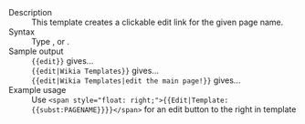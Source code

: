 ;Description
:This template creates a clickable edit link for the given page name.
;Syntax
:Type <code>{{t|edit}}</code>, <code>{{t|edit|pagename}}</code> or <code>{{t|edit|pagename|linkname}}</code>.
;Sample output
:<code><nowiki>{{edit}}</nowiki></code> gives...
:{{edit}}
:<code><nowiki>{{edit|Wikia Templates}}</nowiki></code> gives...
:{{edit|Wikia Templates}}
:<code><nowiki>{{edit|Wikia Templates|edit the main page!}}</nowiki></code> gives...
:{{edit|Wikia Templates|edit the main page!}}
;Example usage
:Use <code><nowiki><span style="float: right;">{{Edit|Template:{{subst:PAGENAME}}}}</span></nowiki></code> for an edit button to the right in template
<includeonly>[[Category:General wiki templates|{{PAGENAME}}]]</includeonly><noinclude>[[Category:Template documentation|{{PAGENAME}}]]</noinclude>